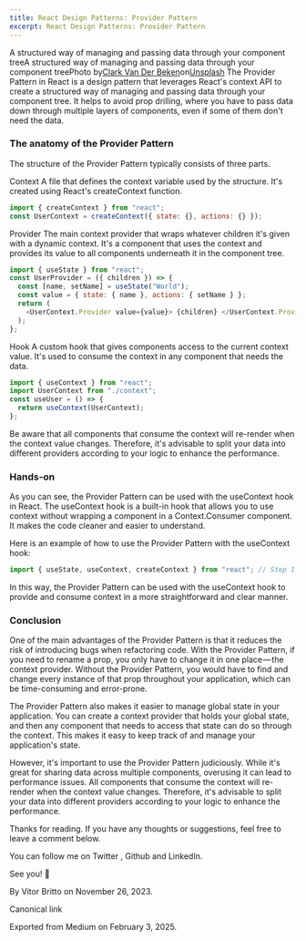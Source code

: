 ```yaml
---
title: React Design Patterns: Provider Pattern
excerpt: React Design Patterns: Provider Pattern
---
```


A structured way of managing and passing data through your component treeA structured way of managing and passing data through your component treePhoto by[Clark Van Der Beken](https://unsplash.com/@snapsbyclark?utm_source=medium&utm_medium=referral)on[Unsplash](https://unsplash.com?utm_source=medium&utm_medium=referral)
The Provider Pattern in React is a design pattern that leverages React's context API to create a structured way of managing and passing data through your component tree. It helps to avoid prop drilling, where you have to pass data down through multiple layers of components, even if some of them don't need the data.

### The anatomy of the Provider Pattern

The structure of the Provider Pattern typically consists of three parts.

Context
A file that defines the context variable used by the structure. It's created using React's createContext function.

```js
import { createContext } from "react";
const UserContext = createContext({ state: {}, actions: {} });
```

Provider
The main context provider that wraps whatever children it's given with a dynamic context. It's a component that uses the context and provides its value to all components underneath it in the component tree.

```js
import { useState } from "react";
const UserProvider = ({ children }) => {
  const [name, setName] = useState("World");
  const value = { state: { name }, actions: { setName } };
  return (
    <UserContext.Provider value={value}> {children} </UserContext.Provider>
  );
};
```

Hook
A custom hook that gives components access to the current context value. It's used to consume the context in any component that needs the data.

```js
import { useContext } from "react";
import UserContext from "./context";
const useUser = () => {
  return useContext(UserContext);
};
```

Be aware that all components that consume the context will re-render when the context value changes. Therefore, it's advisable to split your data into different providers according to your logic to enhance the performance.

### Hands-on

As you can see, the Provider Pattern can be used with the useContext hook in React. The useContext hook is a built-in hook that allows you to use context without wrapping a component in a Context.Consumer component. It makes the code cleaner and easier to understand.

Here is an example of how to use the Provider Pattern with the useContext hook:

```js
import { useState, useContext, createContext } from "react"; // Step 1: Create a Contextconst ThemeContext = createContext("light", () => "light");// Step 2: Create a Provider Componentconst ThemeProvider = ({ children }) => {  const [theme, setTheme] = useState("light"); return (   <ThemeContext.Provider value={{ theme, setTheme }}>     {children}   </ThemeContext.Provider> );}export { ThemeContext, ThemeProvider };// Step 3: Create a Consumer Componentconst UserSettings = () => { const { theme, setTheme } = useContext(ThemeContext); // ...}// Step 4: Use the Provider to Wrap Componentsconst App = () => { return (   <ThemeProvider>     <UserSettings />     {/* Any other components that need to use context */}   </ThemeProvider> );}export default App;
```

In this way, the Provider Pattern can be used with the useContext hook to provide and consume context in a more straightforward and clear manner.

### Conclusion

One of the main advantages of the Provider Pattern is that it reduces the risk of introducing bugs when refactoring code. With the Provider Pattern, if you need to rename a prop, you only have to change it in one place — the context provider. Without the Provider Pattern, you would have to find and change every instance of that prop throughout your application, which can be time-consuming and error-prone.

The Provider Pattern also makes it easier to manage global state in your application. You can create a context provider that holds your global state, and then any component that needs to access that state can do so through the context. This makes it easy to keep track of and manage your application's state.

However, it's important to use the Provider Pattern judiciously. While it's great for sharing data across multiple components, overusing it can lead to performance issues. All components that consume the context will re-render when the context value changes. Therefore, it's advisable to split your data into different providers according to your logic to enhance the performance.

Thanks for reading. If you have any thoughts or suggestions, feel free to leave a comment below.

You can follow me on Twitter , Github and LinkedIn.

See you! 👋

By Vitor Britto on November 26, 2023.

Canonical link

Exported from Medium on February 3, 2025.
